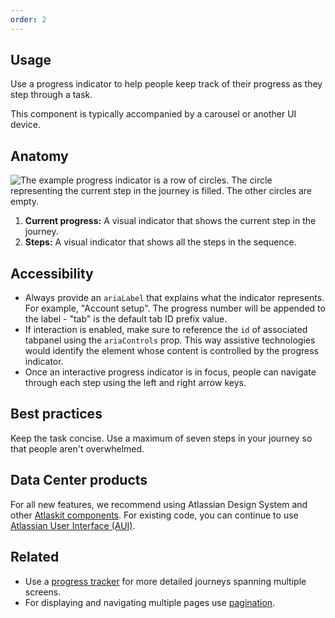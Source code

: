 ```yaml
---
order: 2
---
```


## Usage

Use a progress indicator to help people keep track of their progress as they step through a task.

This component is typically accompanied by a carousel or another UI device.

## Anatomy

![The example progress indicator is a row of circles. The circle representing the current step in the journey is filled. The other circles are empty.](images/progress-indicator-anatomy.png)

1. **Current progress:** A visual indicator that shows the current step in the journey.
2. **Steps:** A visual indicator that shows all the steps in the sequence.

## Accessibility

- Always provide an `ariaLabel` that explains what the indicator represents. For example, "Account
  setup". The progress number will be appended to the label - "tab" is the default tab ID prefix
  value.
- If interaction is enabled, make sure to reference the `id` of associated tabpanel using the
  `ariaControls` prop. This way assistive technologies would identify the element whose content is
  controlled by the progress indicator.
- Once an interactive progress indicator is in focus, people can navigate through each step using
  the left and right arrow keys.

## Best practices

Keep the task concise. Use a maximum of seven steps in your journey so that people aren't
overwhelmed.

## Data Center products

For all new features, we recommend using Atlassian Design System and other
[Atlaskit components](https://atlaskit.atlassian.com/). For existing code, you can continue to use
[Atlassian User Interface (AUI)](https://aui.atlassian.com/).

## Related

- Use a [progress tracker](/components/progress-tracker) for more detailed journeys spanning
  multiple screens.
- For displaying and navigating multiple pages use [pagination](/components/pagination).
